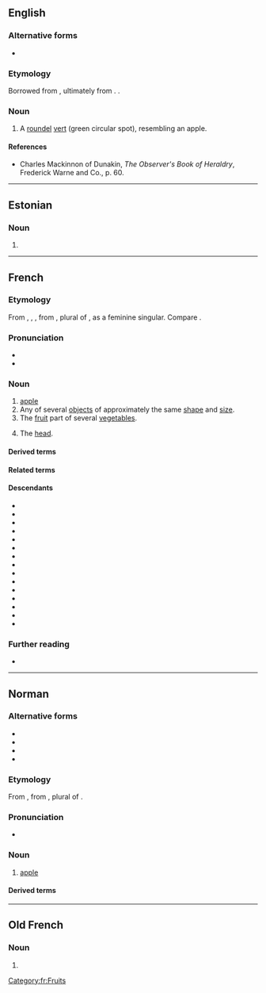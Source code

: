 {{also|pommé}}
==English==

===Alternative forms===
* {{alter|en|pomey}}

===Etymology===
Borrowed from {{bor|en|fr|pomme}}, ultimately from {{der|en|la|poma}}. {{doublet|en|pome}}.

===Noun===
{{en-noun|pomeis}}

# {{lb|en|heraldiccharge}} A [[roundel]] [[vert]] (green circular spot), resembling an apple.

====References====
* Charles Mackinnon of Dunakin, ''The Observer's Book of Heraldry'', Frederick Warne and Co., p. 60.

----

==Estonian==

===Noun===
{{head|et|noun form}}

# {{noun form of|et|pomm||par|p}}

----

==French==

===Etymology===
From {{inh|fr|fro|pomme}}, {{m|fro|pome}}, {{m|fro|pume}}, from {{inh|fr|la|pōma}}, plural of {{m|la|pōmum}}, {{glossary|reanalysis|reanalyzed}} as a feminine singular. Compare {{cog|en|pome}}.

===Pronunciation===
* {{fr-IPA}}
* {{audio|fr|Fr-pomme.ogg|audio}}

===Noun===
{{fr-noun|f}}

# [[apple]] {{gloss|fruit}}
# Any of several [[object]]s of approximately the same [[shape]] and [[size]].
# The [[fruit]] part of several [[vegetable]]s.
# {{lb|fr|colloquial}} The [[head]].

====Derived terms====
{{der4|fr
|croquer la pomme
|cuillère à pomme parisienne
|Grosse Pomme
|la pomme ne tombe jamais loin de l'arbre
|pomme cythère
|pomme d'Adam
|pomme d'amour
|pomme de discorde
|pomme de terre
|pommes frites
}}

====Related terms====
{{rel3|fr
|pommeau
|pommer
|pommier
}}

====Descendants====
{{top4}}
* {{desc|gcf|ponm}}
* {{desc|ht|pòm}}
* {{desc|lou|pòm}}
* {{desc|mfe|pom}}
* {{desc|crs|ponm}}
* {{desc|bor=1|am|ፖም}}
* {{desc|bor=1|fud|pomo}}
* {{desc|bor=1|en|pomme|alts=1}}
* {{desc|bor=1|de|Pommes|q=via the phrase {{l|fr|pommes frites}}}}
* {{desc|bor=1|km|ប៉ុម}}
* {{desc|bor=1|mg|paoma}}
* {{desc|bor=1|zdj|pomu}}
* {{desc|bor=1|rw|pome}}
* {{desc|bor=1|vi|bôm}}
* {{desc|bor=1|wo|pom}}
{{bottom}}

===Further reading===
* {{R:TLFi}}

[[Category:fr:Fruits]]

----

==Norman==
{{wikipedia|poume|lang=nrm}}

===Alternative forms===
* {{alter|nrf|paomme||Guernsey}}
* {{alter|nrf|poume||continental Norman}}
* {{alter|nrf|poumme||Jersey}}
* {{alter|nrf|pum||Sark}}

===Etymology===
From {{inh|nrf|la|pomme}}, from {{inh|nrf|la|pōma}}, plural of {{m|la|pōmum|t=fruit}}.

===Pronunciation===
* {{audio|nrf|Jer-pomme.ogg|Audio}}

===Noun===
{{nrf-noun|f}}

# {{lb|nrf|Jersey}} [[apple]]

====Derived terms====
{{col4|nrf
|pomme à cidre
|pomme dé garde
|pomme dé sapîn
|pomme dé tabl'ye
|pomme dé tchêne
|pomme douoche
|pomme suthe
|pommyi
}}

{{topics|nrf|Fruits}}

----

==Old French==

===Noun===
{{fro-noun|f}}

# {{alternative form of|fro|pome}}